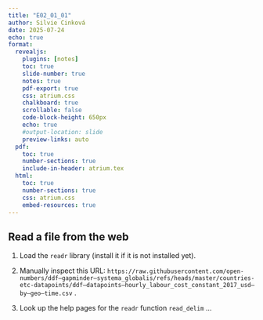 ```yaml
---
title: "E02_01_01"
author: Silvie Cinková
date: 2025-07-24
echo: true
format:
  revealjs:
    plugins: [notes]
    toc: true
    slide-number: true
    notes: true
    pdf-export: true
    css: atrium.css
    chalkboard: true
    scrollable: false
    code-block-height: 650px
    echo: true
    #output-location: slide
    preview-links: auto
  pdf:
    toc: true
    number-sections: true
    include-in-header: atrium.tex
  html:
    toc: true
    number-sections: true
    css: atrium.css
    embed-resources: true
---
```


## Read a file from the web

1.  Load the `readr` library (install it if it is not installed yet).

2.  Manually inspect this URL: `https://raw.githubusercontent.com/open-numbers/ddf–gapminder–systema_globalis/refs/heads/master/countries-etc-datapoints/ddf–datapoints–hourly_labour_cost_constant_2017_usd–by–geo–time.csv` .

3.  Look up the help pages for the `readr` function `read_delim` ...

